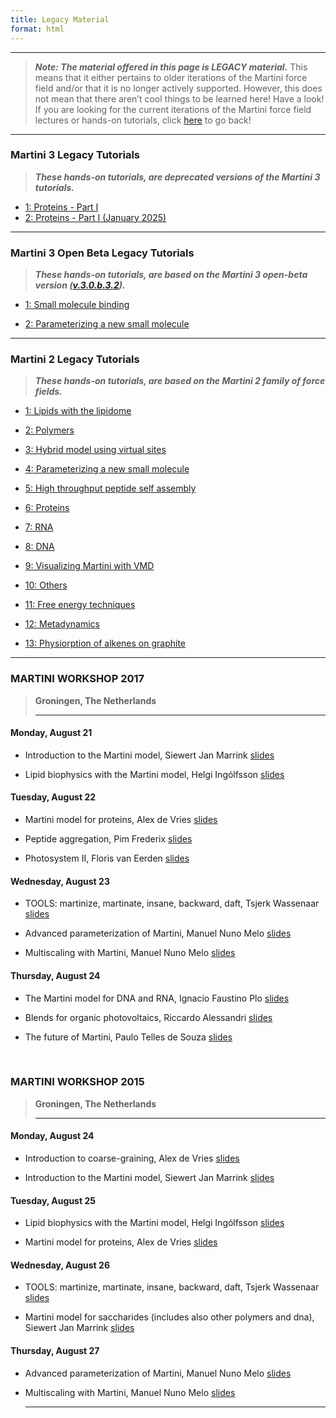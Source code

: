 ```yaml
---
title: Legacy Material
format: html
---
```


------------------------------------------------------------------------

> ***Note: The material offered in this page is LEGACY material.*** This means that it either pertains to older iterations of the Martini force field and/or that it is no longer actively supported. However, this does not mean that there aren't cool things to be learned here! Have a look! If you are looking for the current iterations of the Martini force field lectures or hands-on tutorials, click [here](../index.qmd) to go back!

------------------------------------------------------------------------

### Martini 3 Legacy Tutorials

> ***These hands-on tutorials, are deprecated versions of the Martini 3 tutorials.***

-   [1: Proteins - Part I](martini3/ProteinsI/index.qmd)
-   [2: Proteins - Part I (January 2025)](martini3/ProteinsI_Jan2025/index.qmd)

<hr>

### Martini 3 Open Beta Legacy Tutorials

> ***These hands-on tutorials, are based on the Martini 3 open-beta version ([v.3.0.b.3.2](https://cgmartini-library.s3.ca-central-1.amazonaws.com/1_Downloads/ff_parameters/martini3_beta/martini_3.0.b.3.2.tar)).***

-   [1: Small molecule binding](martini3/small_molecule_binding.qmd)

-   [2: Parameterizing a new small molecule](martini3/parameterizing_small_molecule.qmd)

<hr>

### Martini 2 Legacy Tutorials

> ***These hands-on tutorials, are based on the Martini 2 family of force fields.***

-   [1: Lipids with the lipidome](martini2/lipids_and_lipidome.qmd)

-   [2: Polymers](martini2/polymers.qmd)

-   [3: Hybrid model using virtual sites](martini2/hybrid_models.qmd)

-   [4: Parameterizing a new small molecule](martini2/parametrizing.qmd)

-   [5: High throughput peptide self assembly](martini2/high_throughput.qmd)

-   [6: Proteins](martini2/proteins.qmd)

-   [7: RNA](martini2/rna.qmd)

-   [8: DNA](martini2/dna.qmd)

-   [9: Visualizing Martini with VMD](martini2/visualizing_martini.qmd)

-   [10: Others](martini2/others.qmd)

-   [11: Free energy techniques](martini2/free_energy.qmd)

-   [12: Metadynamics](martini2/metadynamics.qmd)

-   [13: Physiorption of alkenes on graphite](martini2/physisorption.qmd)

<hr>

### MARTINI WORKSHOP 2017

> **Groningen, The Netherlands**
>
> <hr>

#### Monday, August 21

-   Introduction to the Martini model, Siewert Jan Marrink [slides](https://cgmartini-library.s3.ca-central-1.amazonaws.com/0_Tutorials/legacy_material/past_workshops/2017/lecture-01.pdf)

-   Lipid biophysics with the Martini model, Helgi Ingólfsson [slides](https://cgmartini-library.s3.ca-central-1.amazonaws.com/0_Tutorials/legacy_material/past_workshops/2017/lecture-02.pdf)

#### Tuesday, August 22

-   Martini model for proteins, Alex de Vries [slides](https://cgmartini-library.s3.ca-central-1.amazonaws.com/0_Tutorials/legacy_material/past_workshops/2017/lecture-03.pdf)

-   Peptide aggregation, Pim Frederix [slides](https://cgmartini-library.s3.ca-central-1.amazonaws.com/0_Tutorials/legacy_material/past_workshops/2017/lecture-04.pdf)

-   Photosystem II, Floris van Eerden [slides](https://cgmartini-library.s3.ca-central-1.amazonaws.com/0_Tutorials/legacy_material/past_workshops/2017/lecture-05.pdf)

#### Wednesday, August 23

-   TOOLS: martinize, martinate, insane, backward, daft, Tsjerk Wassenaar [slides](https://cgmartini-library.s3.ca-central-1.amazonaws.com/0_Tutorials/legacy_material/past_workshops/2017/lecture-06.pdf)

-   Advanced parameterization of Martini, Manuel Nuno Melo [slides](https://cgmartini-library.s3.ca-central-1.amazonaws.com/0_Tutorials/legacy_material/past_workshops/2017/lecture-08.pdf)

-   Multiscaling with Martini, Manuel Nuno Melo [slides](https://cgmartini-library.s3.ca-central-1.amazonaws.com/0_Tutorials/legacy_material/past_workshops/2017/lecture-09.pdf)

#### Thursday, August 24

-   The Martini model for DNA and RNA, Ignacio Faustino Plo [slides](https://cgmartini-library.s3.ca-central-1.amazonaws.com/0_Tutorials/legacy_material/past_workshops/2017/lecture-10.pdf)

-   Blends for organic photovoltaics, Riccardo Alessandri [slides](https://cgmartini-library.s3.ca-central-1.amazonaws.com/0_Tutorials/legacy_material/past_workshops/2017/lecture-11.pdf)

-   The future of Martini, Paulo Telles de Souza [slides](https://cgmartini-library.s3.ca-central-1.amazonaws.com/0_Tutorials/legacy_material/past_workshops/2017/lecture-12.pdf)

</br>

### MARTINI WORKSHOP 2015

> **Groningen, The Netherlands**
>
> <hr>

#### Monday, August 24

-   Introduction to coarse-graining, Alex de Vries [slides](https://cgmartini-library.s3.ca-central-1.amazonaws.com/0_Tutorials/legacy_material/past_workshops/2015/lecture-01.pdf)

-   Introduction to the Martini model, Siewert Jan Marrink [slides](https://cgmartini-library.s3.ca-central-1.amazonaws.com/0_Tutorials/legacy_material/past_workshops/2015/lecture-02.pdf)

#### Tuesday, August 25

-   Lipid biophysics with the Martini model, Helgi Ingólfsson [slides](https://cgmartini-library.s3.ca-central-1.amazonaws.com/0_Tutorials/legacy_material/past_workshops/2015/lecture-03.pdf)

-   Martini model for proteins, Alex de Vries [slides](https://cgmartini-library.s3.ca-central-1.amazonaws.com/0_Tutorials/legacy_material/past_workshops/2015/lecture-04.pdf)

#### Wednesday, August 26

-   TOOLS: martinize, martinate, insane, backward, daft, Tsjerk Wassenaar [slides](https://cgmartini-library.s3.ca-central-1.amazonaws.com/0_Tutorials/legacy_material/past_workshops/2015/lecture-05.pdf)

-   Martini model for saccharides (includes also other polymers and dna), Siewert Jan Marrink [slides](https://cgmartini-library.s3.ca-central-1.amazonaws.com/0_Tutorials/legacy_material/past_workshops/2015/lecture-06.pdf)

#### Thursday, August 27

-   Advanced parameterization of Martini, Manuel Nuno Melo [slides](https://cgmartini-library.s3.ca-central-1.amazonaws.com/0_Tutorials/legacy_material/past_workshops/2015/lecture-07.pdf)

-   Multiscaling with Martini, Manuel Nuno Melo [slides](https://cgmartini-library.s3.ca-central-1.amazonaws.com/0_Tutorials/legacy_material/past_workshops/2015/lecture-08.pdf)

    <hr>